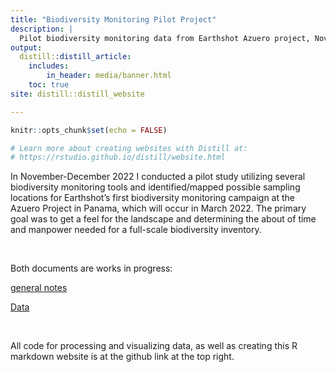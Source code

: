 ```yaml
---
title: "Biodiversity Monitoring Pilot Project"
description: |
  Pilot biodiversity monitoring data from Earthshot Azuero project, November 2022
output:
  distill::distill_article:
    includes:
        in_header: media/banner.html
    toc: true
site: distill::distill_website

---
```

```r
knitr::opts_chunk$set(echo = FALSE)

# Learn more about creating websites with Distill at:
# https://rstudio.github.io/distill/website.html

```

In November-December 2022 I conducted a pilot study utilizing several biodiversity monitoring tools and identified/mapped possible sampling locations for Earthshot's first biodiversity monitoring campaign at the Azuero Project in Panama, which will occur in March 2022. The primary goal was to get a feel for the landscape and determining the about of time and manpower needed for a full-scale biodiversity inventory. 

<p>&nbsp;</p>
Both documents are works in progress:

[general notes](https://docs.google.com/document/d/1V3rigbHnKcCYEYV7ls08hsW7bejyCtcOeUvosJp2wiM/edit)

[Data](https://docs.google.com/spreadsheets/d/1-gPt5eHrvPbJBiBExP70tCB4MVU0g4UBbzZpOgsuZnc/edit#gid=0)

<p>&nbsp;</p>

All code for processing and visualizing data, as well as creating this R markdown website is at the github link at the top right.